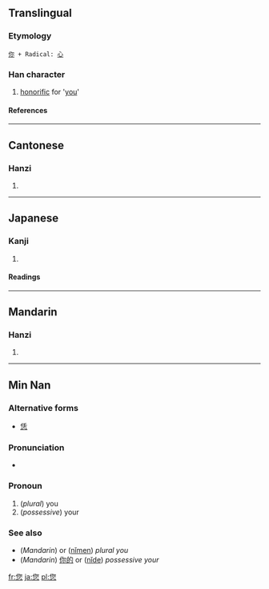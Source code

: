 ==Translingual==
===Etymology===
 [[你]] + Radical: [[心]]
===Han character===
{{Han char|rn=61|rad=心|as=07|sn=11|four=2733<sub>9</sub>|canj=人火心 (OFP)}}
# [[honorific]] for '[[you]]'
====References====
{{Han ref|kx=0388.341|dkj=10712|dj=0721.230|hdz=42301.020|uh=60A8|ud=24744|bh=B17A|bd=45434}}

----
==Cantonese==
===Hanzi===
{{yue-hanzi|jyut=|y=nei5}}
# {{defn|Cantonese}}
----
==Japanese==
===Kanji===
{{ja-kanji|grade=|rs=心07}}
# {{defn|Japanese}} 
====Readings====
{{ja-readings|on=[[じ]] (ji)|kun=}}
----
==Mandarin==
===Hanzi===
{{cmn-hanzi|pin=[[nín]] ([[nin2]])|wg=nin<sup>2</sup>}}
# {{defn|Mandarin}}

----

==Min Nan==
===Alternative forms===
*[[恁]]

===Pronunciation===
*{{IPA|[ lɪn˥˧ ]}}

===Pronoun===
{{nan-pronoun|ts|poj=lín|pojt=lin2|rs=心07}}

# (''plural'') you
# (''possessive'') your 

===See also===
*(''Mandarin'') {{zh-ts|你們|你们}} or ([[nǐmen]]) ''plural you''
*(''Mandarin'') [[你的]] or ([[nǐde]]) ''possessive your''

[[fr:您]]
[[ja:您]]
[[pl:您]]